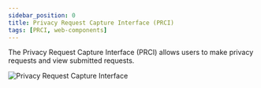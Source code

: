 ```yaml
---
sidebar_position: 0
title: Privacy Request Capture Interface (PRCI)
tags: [PRCI, web-components]
---
```



The Privacy Request Capture Interface (PRCI) allows users to make privacy requests and view submitted requests.

![Privacy Request Capture Interface](/img/prci.png)

<DocCardList/>